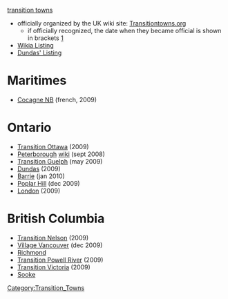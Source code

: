 [[transition towns]]

*officially organized by the UK wiki site: [http://transitiontowns.org/ Transitiontowns.org] 
**if officially recognized, the date when they became official is shown in brackets [http://transitiontowns.org/TransitionNetwork/TransitionCommunities] 
*[http://sca21.wikia.com/wiki/Transition_towns_Canada Wikia Listing] 
*[http://dundasintransition.ca/transition-towns-canada.php Dundas' Listing]

= Maritimes =

*[http://www.transitioncocagne.org/ Cocagne NB] (french, 2009)

= Ontario =

*[http://transitionottawa.ning.com/ Transition Ottawa] (2009) 
*[http://transitiontownpeterborough.ning.com Peterborough] [http://transitiontowns.org/Peterborough-ON-Canada/Peterborough-ON-Canada wiki] (sept 2008) 
*[http://www.transitionguelph.org Transition Guelph] (may 2009) 
*[http://www.lets-doit.ca/ Dundas] (2009) 
*[http://transitionbarrie.org/ Barrie] (jan 2010) 
*[http://www.phcri.net/ Poplar Hill] (dec 2009) 
*[http://transitiontowns.org/London-Ontario/London-Ontario London] (2009)

= British Columbia =

*[http://www.transitionnelson.org Transition Nelson] (2009) 
*[http://villagevancouver.ning.com Village Vancouver] (dec 2009) 
*[http://richmond2.ca/qa Richmond] 
*[http://transitionpowellriver.wordpress.com Transition Powell River] (2009) 
*[http://transitionvictoria.wordpress.com Transition Victoria] (2009) 
*[http://www.maplelinemagazine.com/enews/transitiontowns-inSooke-dec1409.htm Sooke]

[[Category:Transition_Towns]]